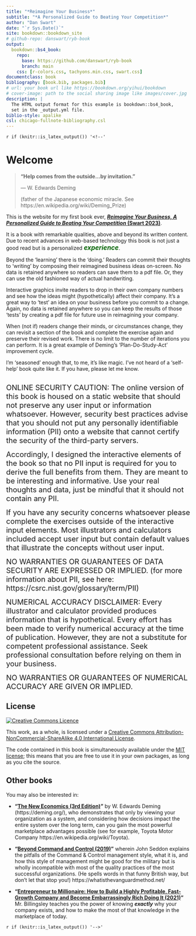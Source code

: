 ```yaml
--- 
title: "*Reimagine Your Business*"
subtitle: "*A Personalized Guide to Beating Your Competition*"
author: "Dan Swart"
date: "`r Sys.Date()`"
site: bookdown::bookdown_site
# github-repo: danswart/ryb-book
output: 
  bookdown::bs4_book:
    repo:
      base: https://github.com/danswart/ryb-book
      branch: main
    css: [r-colors.css, tachyons.min.css, swart.css]
documentclass: book
bibliography: [book.bib, packages.bib]
# url: your book url like https://bookdown.org/yihui/bookdown
# cover-image: path to the social sharing image like images/cover.jpg
description: |
  The HTML output format for this example is bookdown::bs4_book,
  set in the _output.yml file.
biblio-style: apalike
csl: chicago-fullnote-bibliography.csl
---
```


`r if (knitr::is_latex_output()) '<!--'` 

# Welcome {-}


<blockquote class="my-quote">
  <p><strong>"Help comes from the outside...by invitation."</strong></p>
  <p class="quote-author">          — W. Edwards Deming</p>
  <p class="quote-description">(father of the Japanese economic miracle. See https://en.wikipedia.org/wiki/Deming_Prize)</p>
</blockquote>

This is the website for my first book ever, __[*Reimagine Your Business, A Personalized Guide to Beating Your Competition* (Swart 2023)]()__.  

It is a book with remarkable qualities, above and beyond its written content.  Due to recent advances in web-based technology this book is not just a good read but is a personalized <span style="color: darkgreen; font-size: 1.25em; font-weight: 700; font-style: italic;">experience</span>.

Beyond the 'learning' there is the 'doing.'  Readers can commit their thoughts to 'writing' by composing their reimagined business ideas on-screen.  No data is retained anywhere so readers can save them to a pdf file.  Or, they can use the old fashioned way of actual handwriting.  

Interactive graphics invite readers to drop in their own company numbers and see how the ideas might (hypothetically) affect their company.  It's a great way to 'test' an idea on your business before you commit to a change.  Again, no data is retained anywhere so you can keep the results of those 'tests' by creating a pdf file for future use in reimagining your company.

When (not if) readers change their minds, or circumstances change, they can revisit a section of the book and complete the exercise again and preserve their revised work.  There is no limit to the number of iterations you can perform.  It is a great example of Deming's 'Plan-Do-Study-Act' improvement cycle.

I'm 'seasoned' enough that, to me, it's like magic.  I've not heard of a 'self-help' book quite like it.  If you have, please let me know.
<br>
<br>

::: {.rmdwarning}
<span style="font-size: 20px">ONLINE SECURITY CAUTION:  The online version of this book is housed on a static website that should not preserve any user input or information whatsoever.  However, security best practices advise that you should not put any personally identifiable information (PII) onto a website that cannot certify the security of the third-party servers.</span>

<span style="font-size: 20px">Accordingly, I designed the interactive elements of the book so that no PII input is required for you to derive the full benefits from them.  They are meant to be interesting and informative.  Use your real thoughts and data, just be mindful that it should not contain any PII.</span>  

<span style="font-size: 20px">If you have any security concerns whatsoever please complete the exercises outside of the interactive input elements.  Most illustrators and calculators included accept user input but contain default values that illustrate the concepts without user input.</span>  

<span style="font-size: 20px">NO WARRANTIES OR GUARANTEES OF DATA SECURITY ARE EXPRESSED OR IMPLIED.  (for more information about PII, see here: https://csrc.nist.gov/glossary/term/PII)</span>

<span style="font-size: 20px">NUMERICAL ACCURACY DISCLAIMER:  Every illustrator and calculator provided produces information that is hypothetical.  Every effort has been made to verify numerical accuracy at the time of publication.  However, they are not a substitute for competent professional assistance.  Seek professional consultation before relying on them in your business.</span>  

<span style="font-size: 20px">NO WARRANTIES OR GUARANTEES OF NUMERICAL ACCURACY ARE GIVEN OR IMPLIED.</span>
:::


## License {-}

<a rel="license" href="https://creativecommons.org/licenses/by-nc-sa/4.0/"><img alt="Creative Commons Licence" style="border-width:0" src="https://i.creativecommons.org/l/by-nc-sa/4.0/88x31.png" /></a>

This work, as a whole, is licensed under a <a rel="license" href="https://creativecommons.org/licenses/by-nc-sa/4.0/">Creative Commons Attribution-NonCommercial-ShareAlike 4.0 International License</a>.

The code contained in this book is simultaneously available under the [MIT license](https://opensource.org/licenses/MIT); this means that you are free to use it in your own packages, as long as you cite the source.

## Other books {-}

You may also be interested in:

* __"[The New Economics (3rd Edition)](https://www.amazon.com/exec/obidos/ISBN=0262535947/thewedwdemins-20)"__ by W. Edwards Deming (https://deming.org/), who demonstrates that only by viewing your organization as a system, and considering how decisions impact the entire system over the long term, can you gain the most powerful marketplace advantages possible (see for example, Toyota Motor Company https://en.wikipedia.org/wiki/Toyota).

* __"[Beyond Command and Control (2019)](https://www.amazon.com/Beyond-Command-Control-John-Seddon/dp/152723956X)"__ wherein John Seddon explains the pitfalls of the Command & Control management style, what it is, and how this style of management might be good for the military but is wholly incompatible with most of the quality practices of the most successful organizations. (He spells words in that funny British way, but don't let that stop you!) https://whatisthevanguardmethod.net/

* __"[Entrepreneur to Millionaire: How to Build a Highly Profitable, Fast-Growth Company and Become Embarrassingly Rich Doing It (2021) ](https://www.amazon.com/Entrepreneur-Millionaire-Profitable-Fast-Growth-Embarrassingly/dp/1264257120)"__ Mr. Billingsley teaches you the power of knowing ***exactly*** why your company exists, and how to make the most of that knowledge in the marketplace of today.


`r if (knitr::is_latex_output()) '-->'`


